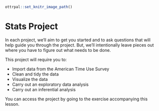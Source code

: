 ```r
ottrpal::set_knitr_image_path()
```

# Stats Project

In each project, we'll aim to get you started and to ask questions that will help guide you through the project. But, we'll intentionally leave pieces out where you have to figure out what needs to be done.

This project will require you to:

* Import data from the American Time Use Survey
* Clean and tidy the data
* Visualize the data
* Carry out an exploratory data analysis
* Carry out an inferential analysis

You can access the project by going to the exercise accompanying this lesson.
